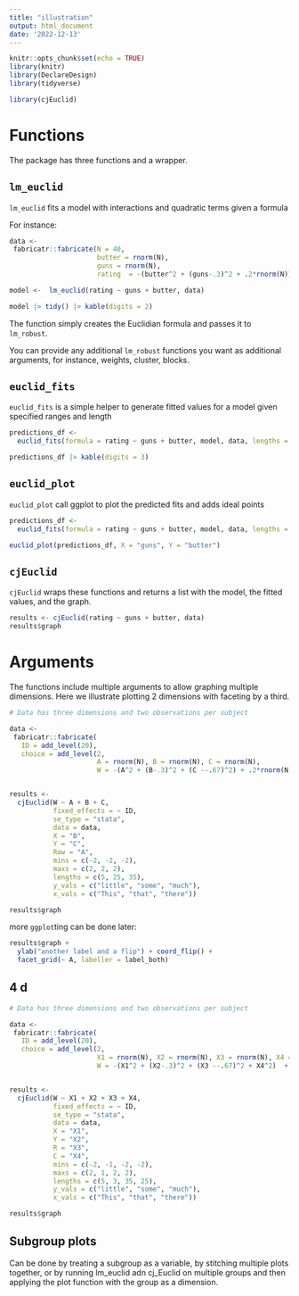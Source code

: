 ```yaml
---
title: "illustration"
output: html_document
date: '2022-12-13'
---
```


```r
knitr::opts_chunk$set(echo = TRUE)
library(knitr)
library(DeclareDesign)
library(tidyverse)

```


```r
library(cjEuclid)
```


# Functions

The package has three functions and a wrapper.

## `lm_euclid` 

`lm_euclid`  fits a model with interactions and quadratic terms given a formula

For instance:

```r
data <-
 fabricatr::fabricate(N = 40,
                      butter = rnorm(N), 
                      guns = rnorm(N),
                      rating  = -(butter^2 + (guns-.3)^2 + .2*rnorm(N)))

model <-  lm_euclid(rating ~ guns + butter, data)

model |> tidy() |> kable(digits = 2)

```
The function simply creates the Euclidian formula and passes it to `lm_robust`. 

You can provide any additional `lm_robust` functions you want as additional arguments, for instance, weights, cluster, blocks.


## `euclid_fits`

`euclid_fits` is a simple helper to generate fitted values for a model given specified ranges and length

```r

predictions_df <- 
  euclid_fits(formula = rating ~ guns + butter, model, data, lengths = c(2,3))

predictions_df |> kable(digits = 3)
```


## `euclid_plot`

`euclid_plot` call ggplot to plot the predicted fits and adds ideal points

```r

predictions_df <- 
  euclid_fits(formula = rating ~ guns + butter, model, data, lengths = c(20,20))

euclid_plot(predictions_df, X = "guns", Y = "butter")

```

## `cjEuclid`


 `cjEuclid` wraps these functions and returns a list with the model, the fitted values, and the graph.
 
 


```r

results <- cjEuclid(rating ~ guns + butter, data)
results$graph


```

# Arguments

The functions include multiple arguments to allow graphing multiple dimensions.  Here we illustrate plotting 2 dimensions with faceting by a third.

```r

# Data has three dimensions and two observations per subject

data <-
 fabricatr::fabricate(
   ID = add_level(20),
   choice = add_level(2,
                      A = rnorm(N), B = rnorm(N), C = rnorm(N),
                      W = -(A^2 + (B-.3)^2 + (C --.67)^2) + .2*rnorm(N) + 3*A*B))


results <- 
  cjEuclid(W ~ A + B + C,
           fixed_effects = ~ ID,
           se_type = "stata", 
           data = data,
           X = "B",
           Y = "C",
           Row = "A",
           mins = c(-2, -2, -2),
           maxs = c(2, 2, 2),
           lengths = c(5, 25, 35),
           y_vals = c("little", "some", "much"),
           x_vals = c("This", "that", "there"))

results$graph
```

more `ggplot`ting can be done later:

```r
results$graph + 
  ylab("another label and a flip") + coord_flip() + 
  facet_grid(~ A, labeller = label_both)

```


## 4 d

```r

# Data has three dimensions and two observations per subject

data <-
 fabricatr::fabricate(
   ID = add_level(20),
   choice = add_level(2,
                      X1 = rnorm(N), X2 = rnorm(N), X3 = rnorm(N), X4 = rnorm(N), 
                      W = -(X1^2 + (X2-.3)^2 + (X3 --.67)^2 + X4^2)  + .2*rnorm(N) + 3*X1*X2))


results <- 
  cjEuclid(W ~ X1 + X2 + X3 + X4,
           fixed_effects = ~ ID,
           se_type = "stata", 
           data = data,
           X = "X1",
           Y = "X2",
           R = "X3",
           C = "X4",
           mins = c(-2, -1, -2, -2),
           maxs = c(2, 1, 2, 2),
           lengths = c(5, 3, 35, 25),
           y_vals = c("little", "some", "much"),
           x_vals = c("This", "that", "there"))

results$graph
```


## Subgroup plots

Can be done by treating a subgroup as a variable, by stitching multiple plots together, or by running lm_euclid adn cj_Euclid on multiple groups and then applying the plot function with the group as a dimension.

